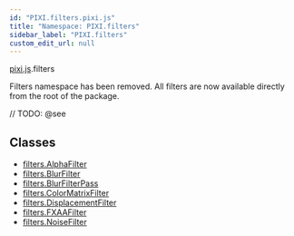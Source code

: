 ```yaml
---
id: "PIXI.filters.pixi.js"
title: "Namespace: PIXI.filters"
sidebar_label: "PIXI.filters"
custom_edit_url: null
---
```


[pixi.js](../modules/pixi.js).filters


Filters namespace has been removed. All filters are now available directly from the root of the package.



// TODO: @see

        

## Classes
* [filters.AlphaFilter](../classes/filters.AlphaFilter.pixi.js)
* [filters.BlurFilter](../classes/filters.BlurFilter.pixi.js)
* [filters.BlurFilterPass](../classes/filters.BlurFilterPass.pixi.js)
* [filters.ColorMatrixFilter](../classes/filters.ColorMatrixFilter.pixi.js)
* [filters.DisplacementFilter](../classes/filters.DisplacementFilter.pixi.js)
* [filters.FXAAFilter](../classes/filters.FXAAFilter.pixi.js)
* [filters.NoiseFilter](../classes/filters.NoiseFilter.pixi.js)










    